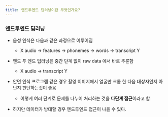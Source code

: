 ```yaml
---
title: 엔드투엔드 딥러닝이란 무엇인가요?
---
```



### 엔드투엔드 딥러닝

- 음성 인식은 다음과 같은 과정으로 이루어짐
    - X audio → features → phonemes → words → transcript Y
- 엔드 투 엔드 딥러닝은 중간 단계 없이 raw data 에서 바로 추론함
    - X audio → transcript Y

- 안면 인식 프로그램 같은 경우 촬영 이미지에서 얼굴만 크롭 한 다음 대상자인지 아닌지 판단하는것이 좋음
    - 이렇게 여러 단계로 문제를 나누어 처리하는 것을 **다단계 접근**이라고 함
- 하지만 데이터가 방대할 경우 엔드투엔드 접근이 나을 수 있다.